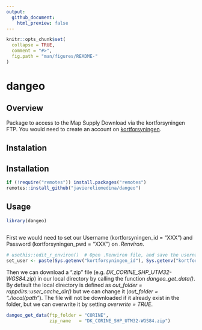 ```yaml
---
output:
  github_document:
    html_preview: false
---
```


```r
knitr::opts_chunk$set(
  collapse = TRUE,
  comment = "#>",
  fig.path = "man/figures/README-"
)
```

# dangeo

## Overview

Package to access to the Map Supply Download via the kortforsyningen FTP. You would need to create an account on [kortforsyningen](https://www.kortforsyningen.dk/indhold/min-side-0).

## Instalation

## Installation

```r

if (!require("remotes")) install.packages("remotes")
remotes::install_github("javiereliomedina/dangeo")

```

## Usage

```r
  
library(dangeo) 
 
```

First we would need to set our Username (kortforsyningen_id = "XXX") and Password (kortforsyningen_pwd = "XXX") on *.Renviron*.

```r

# usethis::edit_r_environ()  # Open .Renviron file, and save the username and password
set_user <- paste(Sys.getenv("kortforsyningen_id"), Sys.getenv("kortforsyningen_pwd"), sep = ":" )

```

Then we can download a ".zip" file (e.g. *DK_CORINE_SHP_UTM32-WGS84.zip*) in our local directory by calling the function *dangeo_get_data()*. By default the local directory is defined as *out_folder = rappdirs::user_cache_dir()* but we can change it (*out_folder = "./local/path"*). The file will not be downloaded if it already exist in the folder, but we can overwrite it by setting *overwrite = TRUE*.

```r

dangeo_get_data(ftp_folder = "CORINE",
                zip_name   = "DK_CORINE_SHP_UTM32-WGS84.zip")

```
